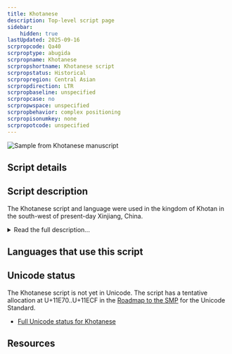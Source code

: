 ```yaml
---
title: Khotanese
description: Top-level script page
sidebar:
    hidden: true
lastUpdated: 2025-09-16
scrpropcode: Qa40
scrproptype: abugida
scrpropname: Khotanese
scrpropshortname: Khotanese script
scrpropstatus: Historical
scrpropregion: Central Asian
scrpropdirection: LTR
scrpropbaseline: unspecified
scrpropcase: no
scrpropwspace: unspecified
scrpropbehavior: complex positioning
scrpropisonumkey: none
scrpropotcode: unspecified
---
```



![](../images/qa40-sample.jpg "Sample from Khotanese manuscript")

## Script details

<ScriptDetails />

## Script description

The Khotanese script and language were used in the kingdom of Khotan in the south-west of present-day Xinjiang, China.

<details>
<summary>Read the full description...</summary>The Khotanese people were of Iranian descent and spoke an Indo-Iranian language.

Khotan lay along the Silk Road and was the first place outside of China (as China’s borders lay at that time) to begin cultivating silk. It was also a centre for the study and practice of Mahayana Buddhism. As a result, many languages including Chinese, Sanskrit, Prakrit and Tibetan were spoken there. Sanskrit and Prakrit were written in Khotan in a northern form of the [Brahmi](/scrlang/scripts/brah) script, called Gupta, from which the Khotanese script descended.

Khotanese is an abugida, similar in structure to [Tibetan](/scrlang/scripts/tibt) with which it shares common origins. Characters were made up of a base radical with one or more vowel marks appended to it to change the quality of the following vowel from the “default” or inherent /a/ to either /i/, /u/ or /e/.

_This script is not currently recognized by the [ISO 15924 standard](http://www.unicode.org/iso15924/), but is included in ScriptSource for research purposes. If you have any information on this script, please add the information to this site. Your contributions can be a great help in refining and expanding the ISO 15924 standard. The [Script Encoding Initiative](https://sei.berkeley.edu/) is working to support the inclusion of this script in the standard, and contributions here will support their efforts._
</details>

## Languages that use this script

<WsList script='Qa40' wsMax='5' />

## Unicode status

The Khotanese script is not yet in Unicode. The script has a tentative allocation at U+11E70..U+11ECF in the [Roadmap to the SMP](http://www.unicode.org/roadmaps/smp/) for the Unicode Standard.

- [Full Unicode status for Khotanese](/scrlang/unicode/qa40-unicode)



## Resources

<ScriptResources detailSummary='seemore' />

